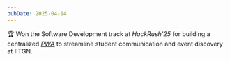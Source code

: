 ```yaml
---
pubDate: 2025-04-14
---
```

🏆 Won the Software Development track at _HackRush'25_ for building a centralized _<u>[PWA](https://github.com/Reckadon/HackRush-CollegeHub)</u>_ to streamline student communication and event discovery at IITGN.
